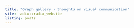 ```yaml
---
title: "Graph gallery - thoughts on visual communication"
site: radix::radix_website
listing: posts
---
```

